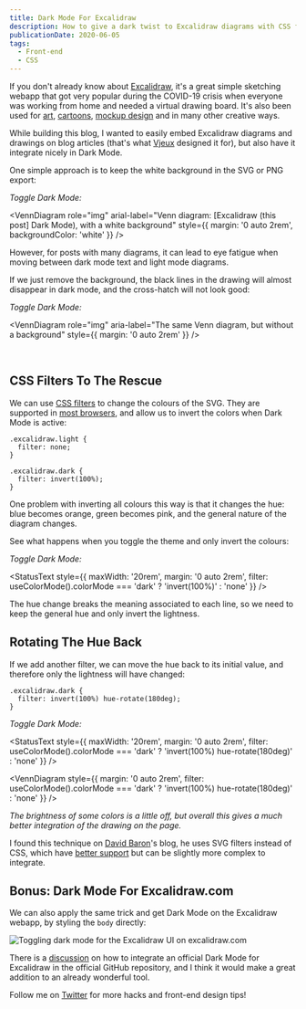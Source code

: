 ```yaml
---
title: Dark Mode For Excalidraw
description: How to give a dark twist to Excalidraw diagrams with CSS filters.
publicationDate: 2020-06-05
tags:
  - Front-end
  - CSS
---
```




If you don't already know about [Excalidraw](https://excalidraw.com),
it's a great simple sketching webapp that got very popular during the COVID-19
crisis when everyone was working from home and needed a virtual drawing board.
It's also been used for
[art](https://twitter.com/excalidraw/status/1248594297559158784),
[cartoons](https://twitter.com/Pinnassog/status/1247893044231168001),
[mockup design](https://twitter.com/imlongnguyen/status/1263766322443214851)
and in many other creative ways.

While building this blog, I wanted to easily embed Excalidraw diagrams and
drawings on blog articles (that's what [Vjeux](https://blog.vjeux.com/) designed it for), but also have it
integrate nicely in Dark Mode.

One simple approach is to keep the white background in the SVG or PNG export:

_Toggle Dark Mode:_ <ColorModeSwitch ml={2}/>

<VennDiagram
  role="img"
  arial-label="Venn diagram: [Excalidraw (this post] Dark Mode), with a white background"
  style={{
    margin: '0 auto 2rem',
    backgroundColor: 'white'
  }}
/>

However, for posts with many diagrams, it can lead to eye fatigue when moving
between dark mode text and light mode diagrams.

If we just remove the background, the black lines in the drawing
will almost disappear in dark mode, and the cross-hatch will not look good:

_Toggle Dark Mode:_ <ColorModeSwitch ml={2}/>

<VennDiagram
  role="img"
  aria-label="The same Venn diagram, but without a background"
  style={{
    margin: '0 auto 2rem'
  }}
/>

<br />

## CSS Filters To The Rescue

We can use [CSS filters](https://developer.mozilla.org/en-US/docs/Web/CSS/filter)
to change the colours of the SVG. They are supported in
[most browsers](https://caniuse.com/#feat=css-filters),
and allow us to invert the colors when Dark Mode is active:

```css{6}
.excalidraw.light {
  filter: none;
}

.excalidraw.dark {
  filter: invert(100%);
}
```

One problem with inverting all colours this way is that it changes the hue:
blue becomes orange, green becomes pink, and the general nature of the diagram changes.

See what happens when you toggle the theme and only invert the colours:

_Toggle Dark Mode:_ <ColorModeSwitch ml={2}/>

<StatusText
  style={{
    maxWidth: '20rem',
    margin: '0 auto 2rem',
    filter: useColorMode().colorMode === 'dark' ? 'invert(100%)' : 'none'
  }}
/>

The hue change breaks the meaning associated to each line, so we need to keep
the general hue and only invert the lightness.

## Rotating The Hue Back

If we add another filter, we can move the hue back to its initial value, and
therefore only the lightness will have changed:

```css{2}
.excalidraw.dark {
  filter: invert(100%) hue-rotate(180deg);
}
```

_Toggle Dark Mode:_ <ColorModeSwitch ml={2}/>

<StatusText
  style={{
    maxWidth: '20rem',
    margin: '0 auto 2rem',
    filter:
      useColorMode().colorMode === 'dark'
        ? 'invert(100%) hue-rotate(180deg)'
        : 'none'
  }}
/>

<VennDiagram
  style={{
    margin: '0 auto 2rem',
    filter:
      useColorMode().colorMode === 'dark'
        ? 'invert(100%) hue-rotate(180deg)'
        : 'none'
  }}
/>


<Note title="Note" icon={GoLightBulb}>
  <em>
    The brightness of some colors is a little off, but overall this gives a much
    better integration of the drawing on the page.
  </em>
</Note>

I found this technique on [David Baron](https://dbaron.org/log/20110430-invert-colors)'s
blog, he uses SVG filters instead of CSS, which have [better support](https://caniuse.com/#feat=svg-filters)
but can be slightly more complex to integrate.

## Bonus: Dark Mode For Excalidraw.com

We can also apply the same trick and get Dark Mode on the Excalidraw webapp,
by styling the `body` directly:

<OutgoingLink href="https://twitter.com/fortysevenfx/status/1268884972875677697">
  <Image
    src="/images/posts/2020/dark-mode-for-excalidraw/body.gif"
    alt="Toggling dark mode for the Excalidraw UI on excalidraw.com"
  />
</OutgoingLink>

There is a [discussion](https://github.com/excalidraw/excalidraw/issues/1148)
on how to integrate an official Dark Mode for Excalidraw in the official GitHub
repository, and I think it would make a great addition to an already wonderful
tool.

Follow me on [Twitter](https://twitter.com/fortysevenfx) for more hacks and front-end design tips!

